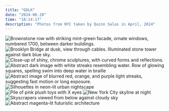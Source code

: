 ```yaml
---
title: "GDLK"
date: "2024-06-20"
time: "18:14:17"
description: "Photos from NYC taken by Quinn Salas in April, 2024"
---
```



<Image
  src={seventeenhundred}
  alt="Brownstone row with striking mint-green facade, ornate windows, numbered 1700, between darker buildings."
/>
<Image
  src={bkbr}
  alt="Brooklyn Bridge at dusk, view through cables. Illuminated stone tower against dark blue sky."
/>
<Image
  src={chromes}
  alt="Close-up of shiny, chrome sculptures, with curved forms and reflections."
/>
<Image
  src={deepwater}
  alt="Abstract dark image with white streaks resembling water. Row of glowing squares, spelling swim into deep water in braille"
/>
<Image
  src={elsewhere}
  alt="Abstract image of blurred red, orange, and purple light streaks, suggesting fast motion or long exposure."
/>
<Image src={mirrorrr} alt="Silhouettes in neon-lit urban nightscape" />
<Image src={pinkkaws} alt="Pile of pink plush toys with X eyes" />
<Image src={tiptop} alt="New York City skyline at night" />
<Image src={up} alt="Skyscrapers viewed from below against cloudy sky" />
<Image src={wish} alt="Abstract magenta-lit futuristic architecture" />
